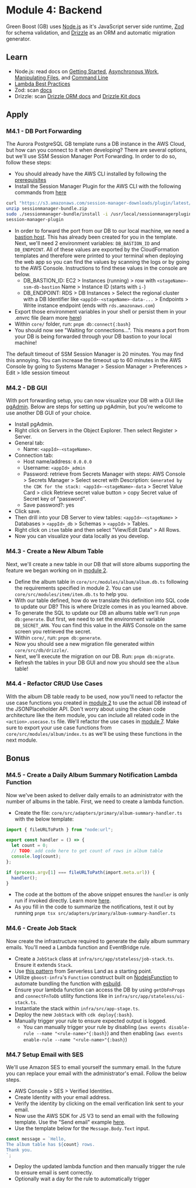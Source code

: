 
# Module 4: Backend
Green Boost (GB) uses [Node.js](https://nodejs.org/en) as it's JavaScript server side runtime, [Zod](https://zod.dev/) for schema validation, and [Drizzle](https://orm.drizzle.team/) as an ORM and automatic migration generator.

## Learn
- Node.js: read docs on [Getting Started](https://nodejs.dev/en/learn/), [Asynchronous Work](https://nodejs.dev/en/learn/asynchronous-flow-control/), [Manipulating Files](https://nodejs.dev/en/learn/nodejs-file-stats/), and [Command Line](https://nodejs.dev/en/learn/run-nodejs-scripts-from-the-command-line/)
- [Lambda Best Practices](https://docs.aws.amazon.com/lambda/latest/dg/best-practices.html)
- Zod: scan [docs](https://zod.dev/)
- Drizzle: scan [Drizzle ORM docs](https://orm.drizzle.team/docs/quick-start) and [Drizzle Kit docs](https://orm.drizzle.team/kit-docs/overview)

## Apply
### M4.1 - DB Port Forwarding
The Aurora PostgreSQL GB template runs a DB instance in the AWS Cloud, but how can you connect to it when developing? There are several options, but we'll use SSM Session Manager Port Forwarding. In order to do so, follow these steps:
- You should already have the AWS CLI installed by following the [prerequisites](../overview/prereqs)
- Install the Session Manager Plugin for the AWS CLI with the following commands from [here](https://docs.aws.amazon.com/systems-manager/latest/userguide/session-manager-working-with-install-plugin.html)
```bash
curl "https://s3.amazonaws.com/session-manager-downloads/plugin/latest/mac/sessionmanager-bundle.zip" -o "sessionmanager-bundle.zip"
unzip sessionmanager-bundle.zip
sudo ./sessionmanager-bundle/install -i /usr/local/sessionmanagerplugin -b /usr/local/bin/session-manager-plugin
session-manager-plugin
```
- In order to forward the port from our DB to our local machine, we need a [bastion host](https://www.strongdm.com/what-is/bastion-host#:~:text=A%20bastion%20host%20is%20a,to%20reduce%20their%20attack%20surface.). This has already been created for you in the template. Next, we'll need 2 environment variables: `DB_BASTION_ID` and `DB_ENDPOINT`. All of these values are exported by the CloudFormation templates and therefore were printed to your terminal when deploying the web app so you can find the values by scanning the logs or by going to the AWS Console. Instructions to find these values in the console are below.
  - DB_BASTION_ID: EC2 > Instances (running) > row with `<stageName>-ssm-db-bastion` Name > Instance ID (starts with `i-`)
  - DB_ENDPOINT: RDS > DB Instances > Select the regional cluster with a DB Identifier like `<appId>-<stageName>-data-...` > Endpoints > Write instance endpoint (ends with `rds.amazonaws.com`)
- Export those environment variables in your shell or persist them in your .envrc file (learn more [here](../overview/guides/aws-credentials#direnv))
- Within `core/` folder, run: `pnpm db:connect{:bash}`
- You should now see "Waiting for connections...". This means a port from your DB is being forwarded through your DB bastion to your local machine!
<Callout type="info">
The default timeout of SSM Session Manager is 20 minutes. You may find this annoying. You can increase the timeout up to 60 minutes in the AWS Console by going to Systems Manager > Session Manager > Preferences > Edit > Idle session timeout
</Callout>

### M4.2 - DB GUI
With port forwarding setup, you can now visualize your DB with a GUI like [pgAdmin](https://www.pgadmin.org/). Below are steps for setting up pgAdmin, but you're welcome to use another DB GUI of your choice.
- Install pgAdmin.
- Right click on Servers in the Object Explorer. Then select Register > Server.
- General tab:
  - Name: `<appId>-<stageName>`.
- Connection tab:
  - Host name/address: `0.0.0.0`
  - Username: `<appId>_admin`
  - Password: retrieve from Secrets Manager with steps: AWS Console > Secrets Manager > Select secret with Description: `Generated by the CDK for the stack: <appId>-<stageName>-data` > Secret Value Card > click Retrieve secret value button > copy Secret value of Secret key of "password".
  - Save password?: yes
- Click save.
- Then drill into your DB Server to view tables: `<appId>-<stageName>` > Databases > `<appId>_db` > Schemas > `<appId>` > Tables.
- Right click on `item` table and then select "View/Edit Data" > All Rows.
- Now you can visualize your data locally as you develop.

### M4.3 - Create a New Album Table
Next, we'll create a new table in our DB that will store albums supporting the feature we began working on in [module 2](./m2-js-ts).
- Define the album table in `core/src/modules/album/album.db.ts` following the requirements specified in module 2. You can use `core/src/modules/item/item.db.ts` to help you.
- With our table defined, how do we translate this definition into SQL code to update our DB? This is where Drizzle comes in as you learned above.
- To generate the SQL to update our DB an albums table we'll run `pnpm db:generate`. But first, we need to set the environment variable `DB_SECRET_ARN`. You can find this value in the AWS Console on the same screen you retrieved the secret.
- Within `core/`, run: `pnpm db:generate`.
- Now you should see a new migration file generated within `core/src/db/drizzle/`.
- Next, we'll execute the migration on our DB. Run: `pnpm db:migrate`.
- Refresh the tables in your DB GUI and now you should see the `album` table!

### M4.4 - Refactor CRUD Use Cases
With the album DB table ready to be used, now you'll need to refactor the use case functions you created in [module 2](./m2-js-ts) to use the actual DB instead of the JSONPlaceholder API. Don't worry about using the clean code architecture like the item module, you can include all related code in the `<action>.usecase.ts` file. We'll refactor the use cases in [module 7](./m7-clean-code). Make sure to export your use case functions from `core/src/modules/album/index.ts` as we'll be using these functions in the next module.

## Bonus

### M4.5 - Create a Daily Album Summary Notification Lambda Function
Now we've been asked to deliver daily emails to an administrator with the number of albums in the table. First, we need to create a lambda function.
- Create the file: `core/src/adapters/primary/album-summary-handler.ts` with the below template:
```ts filename="album-summary-handler.ts"
import { fileURLToPath } from "node:url";

export const handler = () => {
  let count = 0;
  // TODO: add code here to get count of rows in album table
  console.log(count);
};

if (process.argv[1] === fileURLToPath(import.meta.url)) {
  handler();
}
```
  - The code at the bottom of the above snippet ensures the `handler` is only run if invoked directly. Learn more [here](https://exploringjs.com/nodejs-shell-scripting/ch_nodejs-path.html#detecting-if-module-is-main).
- As you fill in the code to summarize the notifications, test it out by running `pnpm tsx src/adapters/primary/album-summary-handler.ts`

### M4.6 - Create Job Stack
Now create the infrastructure required to generate the daily album summary emails. You'll need a Lambda function and EventBridge rule.
- Create a `JobStack` class at `infra/src/app/stateless/job-stack.ts`. Ensure it extends `Stack`.
- Use [this pattern](https://serverlessland.com/patterns/eventbridge-scheduled-lambda-cdk) from Serverless Land as a starting point.
- Utilize `gboost-infra`'s `Function` construct built on [NodejsFunction](https://docs.aws.amazon.com/cdk/api/v2/docs/aws-cdk-lib.aws_lambda_nodejs-readme.html) to automate bundling the function with [esbuild](https://esbuild.github.io/).
- Ensure your lambda function can access the DB by using `getDbFnProps` and `connectFnToDb` utility functions like in `infra/src/app/stateless/ui-stack.ts`.
- Instantiate the stack within `infra/src/app-stage.ts`.
- Deploy the new `JobStack` with `cdk deploy{:bash}`.
- Manually trigger your rule to ensure expected output is logged.
  - You can manually trigger your rule by disabling (`aws events disable-rule --name "<rule-name>"{:bash}`) and then enabling (`aws events enable-rule --name "<rule-name>"{:bash}`)

### M4.7 Setup Email with SES
We'll use Amazon SES to email yourself the summary email. In the future you can replace your email with the administrator's email. Follow the below steps.
- AWS Console > SES > Verified Identities.
- Create Identity with your email address.
- Verify the identity by clicking on the email verification link sent to your email.
- Now use the AWS SDK for JS V3 to send an email with the following template. Use the "Send email" example [here](https://docs.aws.amazon.com/sdk-for-javascript/v3/developer-guide/javascript_ses_code_examples.html).
- Use the template below for the `Message.Body.Text` input.
```ts
const message = `Hello,
The album table has ${count} rows.
Thank you.
`;
```
- Deploy the updated lambda function and then manually trigger the rule to ensure email is sent correctly.
- Optionally wait a day for the rule to automatically trigger